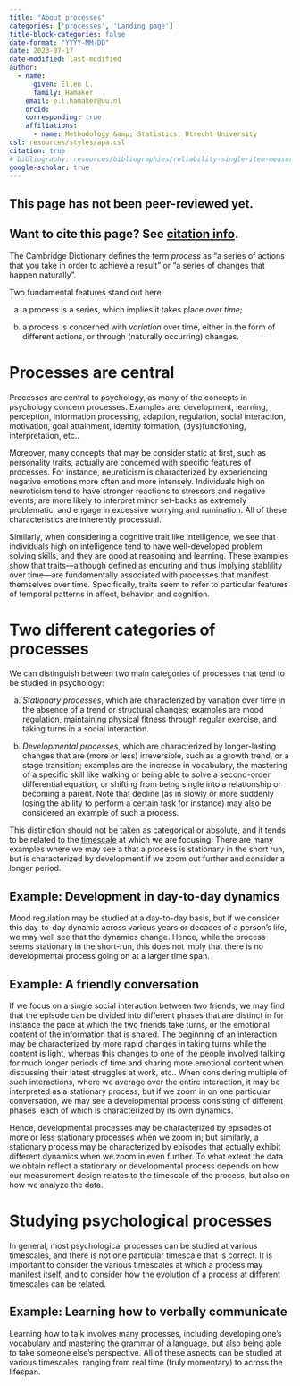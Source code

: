 ```yaml
---
title: "About processes"
categories: ['processes', 'Landing page']
title-block-categories: false
date-format: "YYYY-MM-DD"
date: 2023-07-17
date-modified: last-modified
author:
  - name:
      given: Ellen L.
      family: Hamaker
    email: e.l.hamaker@uu.nl
    orcid: 
    corresponding: true
    affiliations:
      - name: Methodology &amp; Statistics, Utrecht University
csl: resources/styles/apa.csl
citation: true
# bibliography: resources/bibliographies/reliability-single-item-measures.bib
google-scholar: true
---
```


::: callout-caution
## This page has not been peer-reviewed yet.
:::

::: callout-note
## Want to cite this page? See [citation info](processes.html#citation).
:::

The Cambridge Dictionary defines the term _process_ as "a series of actions that you take in order to achieve a result" or "a series of changes that happen naturally". 

Two fundamental features stand out here: 

a) a process is a series, which implies it takes place _over time_;

b) a process is concerned with _variation_ over time, either in the form of different actions, or through (naturally occurring) changes.

# Processes are central

Processes are central to psychology, as many of the concepts in psychology concern processes. Examples are: development, learning, perception, information processing, adaption, regulation, social interaction, motivation, goal attainment, identity formation, (dys)functioning, interpretation, etc.. 

Moreover, many concepts that may be consider static at first, such as personality traits, actually are concerned with specific features of processes. For instance, neuroticism is characterized by experiencing negative emotions more often and more intensely. Individuals high on neuroticism tend to have stronger reactions to stressors and negative events, are more likely to interpret minor set-backs as extremely problematic, and engage in excessive worrying and rumination. All of these characteristics are inherently processual. 

Similarly, when considering a cognitive trait like intelligence, we see that individuals high on intelligence tend to have well-developed problem solving skills, and they are good at reasoning and learning. These examples show that traits---although defined as enduring and thus implying stablility over time---are fundamentally associated with processes that manifest themselves over time. Specifically, traits seem to refer to particular features of temporal patterns in affect, behavior, and cognition.    

# Two different categories of processes

We can distinguish between two main categories of processes that tend to be studied in psychology:

a) _Stationary processes_, which are characterized by variation over time in the absence of a trend or structural changes; examples are mood regulation, maintaining physical fitness through regular exercise, and taking turns in a social interaction. 

b) _Developmental processes_, which are characterized by longer-lasting changes that are (more or less) irreversible, such as a growth trend, or a stage transition; examples are the increase in vocabulary, the mastering of a specific skill like walking or being able to solve a second-order differential equation, or shifting from being single into a relationship or becoming a parent. Note that decline (as in slowly or more suddenly losing the ability to perform a certain task for instance) may also be considered an example of such a process. 

This distinction should not be taken as categorical or absolute, and it tends to be related to the [timescale](theory/timescale.qmd) at which we are focusing. There are many examples where we may see a that a process is stationary in the short run, but is characterized by development if we zoom out further and consider a longer period.

::: {.callout-tip collapse="true"}
## Example: Development in day-to-day dynamics

Mood regulation may be studied at a day-to-day basis, but if we consider this day-to-day dynamic across various years or decades of a person's life, we may well see that the dynamics change. Hence, while the process seems stationary in the short-run, this does not imply that there is no developmental process going on at a larger time span. 

:::

::: {.callout-tip collapse="true"}
## Example: A friendly conversation

If we focus on a single social interaction between two friends, we may find that the episode can be divided into different phases that are distinct in for instance the pace at which the two friends take turns, or the emotional content of the information that is shared. The beginning of an interaction may be characterized by more rapid changes in taking turns while the content is light, whereas this changes to one of the people involved talking for much longer periods of time and sharing more emotional content when discussing their latest struggles at work, etc.. When considering multiple of such interactions, where we average over the entire interaction, it may be interpreted as a stationary process, but if we zoom in on one particular conversation, we may see a developmental process consisting of different phases, each of which is characterized by its own dynamics.  

:::

Hence, developmental processes may be characterized by episodes of more or less stationary processes when we zoom in; but similarly, a stationary process may be characterized by episodes that actually exhibit different dynamics when we zoom in even further. To what extent the data we obtain reflect a stationary or developmental process depends on how our measurement design relates to the timescale of the process, but also on how we analyze the data. 

# Studying psychological processes

In general, most psychological processes can be studied at various timescales, and there is not one particular timescale that is correct. It is important to consider the various timescales at which a process may manifest itself, and to consider how the evolution of a process at different timescales can be related.

::: {.callout-tip collapse="true"}
## Example: Learning how to verbally communicate

Learning how to talk involves many processes, including developing one's vocabulary and mastering the grammar of a language, but also being able to take someone else's perspective. All of these aspects can be studied at various timescales, ranging from real time (truly momentary) to across the lifespan. 

:::

<!-- A process is a mechanism that determines how a unit changes over time.-->